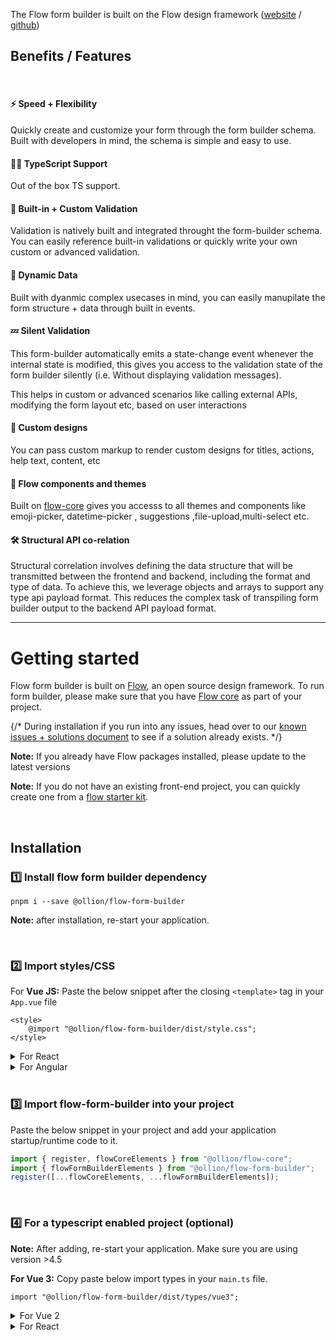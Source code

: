 
<Meta title="@ollion/flow-form-builder/About" />

The Flow form builder is built on the Flow design framework ([website](https://flow.ollion.com/) / [github](https://github.com/ollionorg/flow-core))

## Benefits / Features

<br />

#### ⚡ Speed + Flexibility

Quickly create and customize your form through the form builder schema. Built with developers in mind, the schema is simple and easy to use.

#### 👩‍💻 TypeScript Support

Out of the box TS support.

#### 🚓 Built-in + Custom Validation

Validation is natively built and integrated throught the form-builder schema. You can easily reference built-in validations or quickly write your own custom or advanced validation.

#### 🚀 Dynamic Data

Built with dyanmic complex usecases in mind, you can easily manupilate the form structure + data through built in events.

#### 💤 Silent Validation

This form-builder automatically emits a state-change event whenever the internal state is modified, this gives you access to the validation state of the form builder silently (i.e. Without displaying validation messages).

This helps in custom or advanced scenarios like calling external APIs, modifying the form layout etc, based on user interactions

#### 🎨 Custom designs

You can pass custom markup to render custom designs for titles, actions, help text, content, etc

#### 🍭 Flow components and themes

Built on [flow-core](https://github.com/ollionorg/flow-core) gives you accesss to all themes and components like emoji-picker, datetime-picker , suggestions ,file-upload,multi-select etc.

#### 🛠️ Structural API co-relation

Structural correlation involves defining the data structure that will be transmitted between the frontend and backend, including the format and type of data. To achieve this, we leverage objects and arrays to support any type api payload format. This reduces the complex task of transpiling form builder output to the backend API payload format.

<hr />

# Getting started

Flow form builder is built on [Flow](https://flow.ollion.com/), an open source design framework. To run form builder, please make sure that you have [Flow core](https://github.com/ollionorg/flow-core) as part of your project.

{/* During installation if you run into any issues, head over to our [known issues + solutions document](https://github.com/ollionorg/flow-core/blob/main/packages/flow-form-builder/KNOWN_SOLUTIONS.md) to see if a solution already exists. */}

**Note:** If you already have Flow packages installed, please update to the latest versions

**Note:** If you do not have an existing front-end project, you can quickly create one from a [flow starter kit](https://github.com/ollionorg/flow-core#starter-kits).

<br />

## Installation

### 1️⃣ Install flow form builder dependency

```
pnpm i --save @ollion/flow-form-builder
```

**Note:** after installation, re-start your application.

<br />

### 2️⃣ Import styles/CSS

For **Vue JS:**
Paste the below snippet after the closing `<template>` tag in your `App.vue` file

```
<style>
	@import "@ollion/flow-form-builder/dist/style.css";
</style>
```

<details>
  <summary>For React</summary>

**React:** Paste the below snippet in `src/index.tsx` or `index.jsx` file

```
import "@ollion/flow-form-builder/dist/style.css";
```

</details>

<details>
  <summary>For Angular</summary>

**Angular:** Add css file path in `angular.json` in `styles` property array.

```
"styles": ["@ollion/flow-form-builder/dist/style.css"],
```

</details>

<br />

### 3️⃣ Import flow-form-builder into your project

Paste the below snippet in your project and add your application startup/runtime code to it.

```javascript
import { register, flowCoreElements } from "@ollion/flow-core";
import { flowFormBuilderElements } from "@ollion/flow-form-builder";
register([...flowCoreElements, ...flowFormBuilderElements]);
```

<br />

### 4️⃣ For a typescript enabled project (optional)

**Note:** After adding, re-start your application. Make sure you are using version >4.5

**For Vue 3:**
Copy paste below import types in your `main.ts` file.

```
import "@ollion/flow-form-builder/dist/types/vue3";
```

<details>
  <summary>For Vue 2</summary>

Copy paste below import types in your `main.ts` file.

```
import "@ollion/flow-form-builder/dist/types/vue2";
```

</details>

<details>
  <summary>For React</summary>

**React**: Include react type in `tsconfig.json` file like below.

```
"include": ["src", "./node_modules/@ollion/flow-form-builder/dist/types/react.ts"]
```

</details>

<br />
